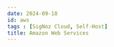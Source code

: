 ```yaml
---
date: 2024-09-18
id: aws
tags : [SigNoz Cloud, Self-Host]
title: Amazon Web Services
---
```


<DocCardContainer>

<DocCard
    title="📄️ S3 Sync"
    description="This guide provides a detailed explaination on how Integration Agent sets up AWS Lambda to send Logs to SigNoz."
    href="/docs/integrations/aws/s3-sync"
/>

</DocCardContainer>

